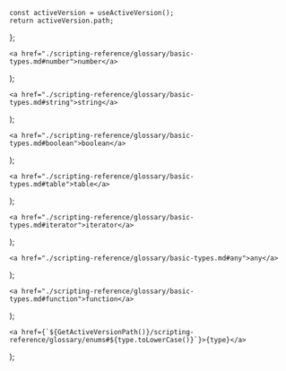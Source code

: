 
	const activeVersion = useActiveVersion();
	return activeVersion.path;
};

	<a href="./scripting-reference/glossary/basic-types.md#number">number</a>
);

	<a href="./scripting-reference/glossary/basic-types.md#string">string</a>
);

	<a href="./scripting-reference/glossary/basic-types.md#boolean">boolean</a>
);

	<a href="./scripting-reference/glossary/basic-types.md#table">table</a>
);

	<a href="./scripting-reference/glossary/basic-types.md#iterator">iterator</a>
);

	<a href="./scripting-reference/glossary/basic-types.md#any">any</a>
);

	<a href="./scripting-reference/glossary/basic-types.md#function">function</a>
);

	<a href={`${GetActiveVersionPath()}/scripting-reference/glossary/enums#${type.toLowerCase()}`}>{type}</a>
);
